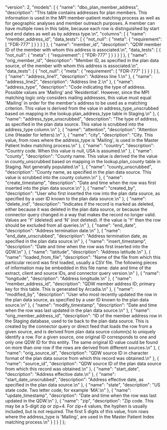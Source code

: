   "version": 2,
  "models": [
    {
      "name": "dbo_plan_member_address",
      "description": "This table contains addresses for plan members. This information is used in the MPI member-patient matching process as well as for geographic analyses and member outreach purposes. A member can have multiple rows in this table, because each row is distinguished by start and end dates as well as by address type.\n",
      "columns": [
        {
          "name": "member_address_id",
          "data_tests": [
            {
              "not_null": {
                "meta": {
                  "requirement": [
                    "FDR-777"
                  ]
                }
              }
            }
          ]
        },
        {
          "name": "member_id",
          "description": "QDW member ID of the member with whom this address is associated.\n",
          "data_tests": [
            {
              "not_null": {
                "meta": {
                  "requirement": [
                    "FDR-777"
                  ]
                }
              }
            }
          ]
        },
        {
          "name": "orig_member_id",
          "description": "Member ID, as specified in the plan data source, of the member with whom this address is associated.\n",
          "data_tests": [
            {
              "not_null": {
                "meta": {
                  "requirement": [
                    "FDR-777"
                  ]
                }
              }
            }
          ]
        },
        {
          "name": "address_line1",
          "description": "Address line 1.\n"
        },
        {
          "name": "address_line2",
          "description": "Address line 2.\n"
        },
        {
          "name": "address_type",
          "description": "Code indicating the type of address.  Possible values are 'Mailing' and 'Residential'.   However, since the MPI matching logic only considers mailing addresses, this value must equal 'Mailing' in order for the member's address to be used as a matching criterion.  This value is derived from the value in address_type_unscrubbed based on mapping in the lookup.plan_address_type table in Staging.\n"
        },
        {
          "name": "address_type_unscrubbed",
          "description": "The type of address, as specified in the plan data source.  This value is scrubbed into the address_type column.\n"
        },
        {
          "name": "attention",
          "description": "Attention Line (Header for letters).\n"
        },
        {
          "name": "city",
          "description": "City.  This value, from rows where the address_type is 'Mailing', is used in the Master Patient Index matching process.\n"
        },
        {
          "name": "country",
          "description": "Country code.  When this value is null, USA is assumed.\n"
        },
        {
          "name": "county",
          "description": "County name. This value is derived the the value in county_unscrubbed based on mapping in the lookup.plan_county table in Staging.  Not generally populated.\n"
        },
        {
          "name": "county_unscrubbed",
          "description": "County name, as specified in the plan data source. This value is scrubbed into the county column.\n"
        },
        {
          "name": "create_timestamp",
          "description": "Date and time when the row was first inserted into the plan data source.\n"
        },
        {
          "name": "created_by",
          "description": "User who first inserted the row into the plan data source, as specified by a user ID known to the plan data source.\n"
        },
        {
          "name": "delete_ind",
          "description": "Indicates if the record is marked as deleted, either because it was deleted in the plan data source, or because the connector query changed in a way that makes the record no longer valid.  Values are 'Y' (deleted) and 'N' (not deleted).  If the value is 'Y' then the row should be excluded from all queries.\n"
        },
        {
          "name": "end_date",
          "description": "Address termination date.\n"
        },
        {
          "name": "end_date_unscrubbed",
          "description": "Address termination date, as specified in the plan data source.\n"
        },
        {
          "name": "insert_timestamp",
          "description": "Date and time when the row was first inserted into the QDW.\n"
        },
        {
          "name": "latitude",
          "description": "Address latitude.\n"
        },
        {
          "name": "loaded_from_file",
          "description": "Name of the file from which this particular record was first loaded, usually a CSV file. The following pieces of information may be embedded in this file name: date and time of the extract, client and source IDs, and connector query version.\n"
        },
        {
          "name": "longitude",
          "description": "Address longitude.\n"
        },
        {
          "name": "member_address_id",
          "description": "QDW member address ID; primary key for this table.  This is generated by Arcadia.\n"
        },
        {
          "name": "modified_by",
          "description": "User who most recently updated the row in the plan data source, as specified by a user ID known to the plan data source.\n"
        },
        {
          "name": "modify_timestamp",
          "description": "Date and time when the row was last updated in the plan data source.\n"
        },
        {
          "name": "orig_member_address_id",
          "description": "ID of the member address row in the Staging database, used to tie back to the plan data source.  This is created by the connector query or direct feed that loads the row from a given source, and is derived from plan data source column(s) to uniquely identify a row. For a given source, one original ID corresponds to one and only one QDW ID for this entity.  The same original ID value could be found on more than one row if the rows are derived from different sources.\n"
        },
        {
          "name": "orig_source_id",
          "description": "QDW source ID in character format of the plan data source from which this record was obtained.\n"
        },
        {
          "name": "source_id",
          "description": "QDW source ID of the plan data source from which this record was obtained.\n"
        },
        {
          "name": "start_date",
          "description": "Address effective date.\n"
        },
        {
          "name": "start_date_unscrubbed",
          "description": "Address effective date, as specified in the plan data source.\n"
        },
        {
          "name": "state",
          "description": "US state code.  Two letter code, for example 'MA'.\n"
        },
        {
          "name": "update_timestamp",
          "description": "Date and time when the row was last updated in the QDW.\n"
        },
        {
          "name": "zip",
          "description": "Zip code.  This may be a 5-digit zip or zip+4.  For zip+4 values, the hyphen is usually included, but is not required.  The first 5 digits of this value, from rows where the address_type is 'Mailing', are used in the Master Patient Index matching process.\n"
        }
      ]
    }
  ]
};
